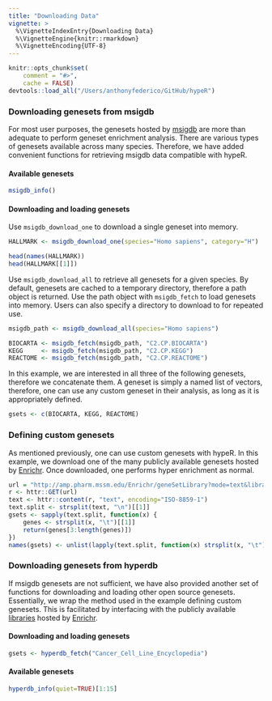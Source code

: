 ```yaml
---
title: "Downloading Data"
vignette: >
  %\VignetteIndexEntry{Downloading Data}
  %\VignetteEngine{knitr::rmarkdown}
  %\VignetteEncoding{UTF-8}
---
```


```r
knitr::opts_chunk$set(
    comment = "#>",
    cache = FALSE)
devtools::load_all("/Users/anthonyfederico/GitHub/hypeR")
```

### Downloading genesets from msigdb
For most user purposes, the genesets hosted by [msigdb](https://software.broadinstitute.org/gsea/msigdb/collections.jsp) are more than adequate to perform geneset enrichment analysis. There are various types of genesets available across many species. Therefore, we have added convenient functions for retrieving msigdb data compatible with hypeR.

#### Available genesets
```r

msigdb_info()

```

#### Downloading and loading genesets
Use `msigdb_download_one` to download a single geneset into memory.
```r

HALLMARK <- msigdb_download_one(species="Homo sapiens", category="H")

```

```r

head(names(HALLMARK))
head(HALLMARK[[1]])

```

Use `msigdb_download_all` to retrieve all genesets for a given species. By default, genesets are cached to a temporary directory, therefore a path object is returned. Use the path object with `msigdb_fetch` to load genesets into memory. Users can also specify a directory to download to for repeated use.
```r

msigdb_path <- msigdb_download_all(species="Homo sapiens")

BIOCARTA <- msigdb_fetch(msigdb_path, "C2.CP.BIOCARTA")
KEGG     <- msigdb_fetch(msigdb_path, "C2.CP.KEGG")
REACTOME <- msigdb_fetch(msigdb_path, "C2.CP.REACTOME")

```

In this example, we are interested in all three of the following genesets, therefore we concatenate them. A geneset is simply a named list of vectors, therefore, one can use any custom geneset in their analysis, as long as it is appropriately defined.
```r

gsets <- c(BIOCARTA, KEGG, REACTOME)

```

### Defining custom genesets
As mentioned previously, one can use custom genesets with hypeR. In this example, we download one of the many publicly available genesets hosted by [Enrichr](https://amp.pharm.mssm.edu/Enrichr/). Once downloaded, one performs hyper enrichment as normal.
```r

url = "http://amp.pharm.mssm.edu/Enrichr/geneSetLibrary?mode=text&libraryName=Cancer_Cell_Line_Encyclopedia"
r <- httr::GET(url)
text <- httr::content(r, "text", encoding="ISO-8859-1")
text.split <- strsplit(text, "\n")[[1]]
gsets <- sapply(text.split, function(x) {
    genes <- strsplit(x, "\t")[[1]]
    return(genes[3:length(genes)])
})
names(gsets) <- unlist(lapply(text.split, function(x) strsplit(x, "\t")[[1]][1]))

```

### Downloading genesets from hyperdb
If msigdb genesets are not sufficient, we have also provided another set of functions for downloading and loading other open source genesets. Essentially, we wrap the method used in the example defining custom genesets. This is facilitated by interfacing with the publicly available [libraries](https://amp.pharm.mssm.edu/Enrichr/#stats) hosted by [Enrichr](https://amp.pharm.mssm.edu/Enrichr/).

#### Downloading and loading genesets
```r

gsets <- hyperdb_fetch("Cancer_Cell_Line_Encyclopedia")

```

#### Available genesets
```r

hyperdb_info(quiet=TRUE)[1:15]

```
